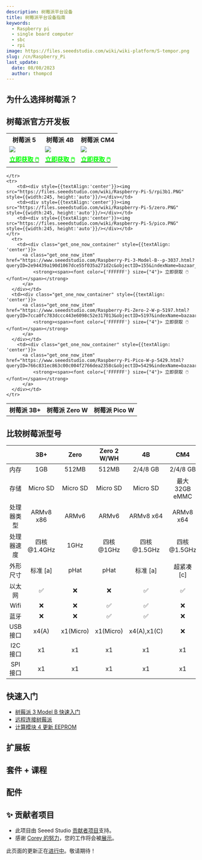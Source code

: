```yaml
---
description: 树莓派平台设备
title: 树莓派平台设备指南
keywords:
  - Raspberry pi
  - single board computer
  - sbc
  - rpi
image: https://files.seeedstudio.com/wiki/wiki-platform/S-tempor.png
slug: /cn/Raspberry_Pi
last_update:
  date: 08/08/2023
  author: thompcd
---
```



<HeroSection />

## 为什么选择树莓派？
<FamilyValueSection />

## 树莓派官方开发板

<div class="table-center">
  <table align="center">
    <tr>
        <th>树莓派 5</th>
        <th>树莓派 4B</th>
        <th>树莓派 CM4 </th>
    </tr>
    <tr>
        <td><div style={{textAlign:'center'}}><img src="https://files.seeedstudio.com/wiki/Raspberry-Pi-5/PI_5_HERO.png" style={{width:245, height:'auto'}}/></div></td>
        <td><div style={{textAlign:'center'}}><img src="https://files.seeedstudio.com/wiki/Raspberry-Pi-5/Rpi4.PNG" style={{width:245, height:'auto'}}/></div></td>
        <td><div style={{textAlign:'center'}}><img src="https://files.seeedstudio.com/wiki/Raspberry-Pi-5/rpicm4.PNG" style={{width:245, height:'auto'}}/></div></td>
    </tr>
      <tr>
        <td><div class="get_one_now_container" style={{textAlign: 'center'}}>
          <a class="get_one_now_item" href="https://www.seeedstudio.com/Raspberry-Pi-5-8GB-p-5810.html?queryID=4c4d10c552d06c2fff559be44393d2c2&objectID=5810&indexName=bazaar_retailer_products">
              <strong><span><font color={'FFFFFF'} size={"4"}> 立即获取 🖱️</font></span></strong>
          </a>
      </div></td>
        <td><div class="get_one_now_container" style={{textAlign: 'center'}}>
          <a class="get_one_now_item" href="https://www.seeedstudio.com/Raspberry-Pi-4-Computer-Model-B-8GB-p-4595.html?queryID=83ec53ef0888ac5e7b624cbab04bda83&objectID=4595&indexName=bazaar_retailer_products">
              <strong><span><font color={'FFFFFF'} size={"4"}> 立即获取 🖱️</font></span></strong>
          </a>
      </div></td>
      <td><div class="get_one_now_container" style={{textAlign: 'center'}}>
          <a class="get_one_now_item" href="https://www.seeedstudio.com/Raspberry-Pi-Compute-Module-CM4108032-p-5220.html">
              <strong><span><font color={'FFFFFF'} size={"4"}> 立即获取 🖱️</font></span></strong>
          </a>
      </div></td>
    </tr>
  </table>
</div>

<div class="table-center">
  <table align="center">
    <tr>
        <th>树莓派 3B+</th>
        <th>树莓派 Zero W</th>
        <th>树莓派 Pico W</th>
        
    </tr>
    <tr>
        <td><div style={{textAlign:'center'}}><img src="https://files.seeedstudio.com/wiki/Raspberry-Pi-5/rpi3b1.PNG" style={{width:245, height:'auto'}}/></div></td>
        <td><div style={{textAlign:'center'}}><img src="https://files.seeedstudio.com/wiki/Raspberry-Pi-5/zero.PNG" style={{width:245, height:'auto'}}/></div></td>
        <td><div style={{textAlign:'center'}}><img src="https://files.seeedstudio.com/wiki/Raspberry-Pi-5/pico.PNG" style={{width:245, height:'auto'}}/></div></td>
    </tr>
      <tr>
        <td><div class="get_one_now_container" style={{textAlign: 'center'}}>
          <a class="get_one_now_item" href="https://www.seeedstudio.com/Raspberry-Pi-3-Model-B--p-3037.html?queryID=2e94439a190d1067dce55f035a271d2c&objectID=155&indexName=bazaar_retailer_products">
              <strong><span><font color={'FFFFFF'} size={"4"}> 立即获取 🖱️</font></span></strong>
          </a>
      </div></td>
      <td><div class="get_one_now_container" style={{textAlign: 'center'}}>
          <a class="get_one_now_item" href="https://www.seeedstudio.com/Raspberry-Pi-Zero-2-W-p-5197.html?queryID=7cca0fc783dccc443e6098c52e317013&objectID=5197&indexName=bazaar_retailer_products">
              <strong><span><font color={'FFFFFF'} size={"4"}> 立即获取 🖱️</font></span></strong>
          </a>
      </div></td>
        <td><div class="get_one_now_container" style={{textAlign: 'center'}}>
          <a class="get_one_now_item" href="https://www.seeedstudio.com/Raspberry-Pi-Pico-W-p-5429.html?queryID=766c831ec863c00c004f2766dea2358c&objectID=5429&indexName=bazaar_retailer_products">
              <strong><span><font color={'FFFFFF'} size={"4"}> 立即获取 🖱️</font></span></strong>
          </a>
      </div></td>
    </tr>
  </table>
</div>


## 比较树莓派型号
|               | 3B+           |   Zero      |   Zero 2 W/WH     |   4B          |   CM4     | Pico | Pico WH |   5          |
|   :---:       | :---:         |   :---:     |   :---:         |   :---:       |   :---:   | :---: | :---: |:---: |
|   内存         |1GB          |512MB          |512MB          |2/4/8 GB       |2/4/8 GB   | 264 KB |264 KB |4/8 GB |
|   存储     |Micro SD          |Micro SD          |Micro SD          |Micro SD      |最大 32GB eMMC   | 2 MB |2 MB |Micro SD |
|   处理器类型     |ARMv8 x86       |ARMv6         |ARMv6        |ARMv8 x64     |ARMv8 x64 |ARM M0+ |ARM M0+ |ARMv8 x64  |
| 处理器速度 | 四核 @1.4GHz  |1GHz |四核 @1GHz |四核 @1.5GHz|四核 @1.5GHz|双核 @133MHz|双核 @133MHz|四核 @2.4Hz|
| 外形尺寸   | 标准 [a]    |pHat |pHat |标准 [a] | 超紧凑 [c] |直插式系统模块 |直插式系统模块 |标准 [a]|
|以太网   |✅|❌|❌|✅|✅|❌|❌|✅|
|Wifi       |❌|❌|✅|✅|❌|❌|✅|✅|
|蓝牙  |❌|❌|✅|✅|❌|❌|✅|✅|
|USB接口|x4(A)|x1(Micro)|x1(Micro)|x4(A),x1(C)|❌|x1(Micro)|x1(Micro)|x4(A),x1(C)|
|I2C接口|x1|x1|x1|x1|x1|x1|x2|x1|
|SPI接口|x1|x1|x1|x1|x1|x1|x2|x1|

## 快速入门

- [树莓派 3 Model B 快速入门](https://wiki.seeedstudio.com/cn/Getting_Started_with_Arduino/)
- [远程连接树莓派](https://wiki.seeedstudio.com/cn/remote_connect/)
- [计算模块 4 更新 EEPROM](https://wiki.seeedstudio.com/cn/Raspberry_pi_CM4_update_eeprom/)

## 扩展板
<HatSection />

## 套件 + 课程
<KitSection />

## 配件
<AccessorySection />

## ✨ 贡献者项目

- 此项目由 Seeed Studio [贡献者项目](https://github.com/orgs/Seeed-Studio/projects/6/views/1?pane=issue&itemId=30957479)支持。
- 感谢 [Corey 的努力](https://github.com/orgs/Seeed-Studio/projects/6/views/1?pane=issue&itemId=33963820)，您的工作将会被[展示](https://wiki.seeedstudio.com/cn/Honorary-Contributors/)。

此页面的更新正在<a href="https://github.com/orgs/Seeed-Studio/projects/6?pane=issue&itemId=30495963">进行中</a>。敬请期待！